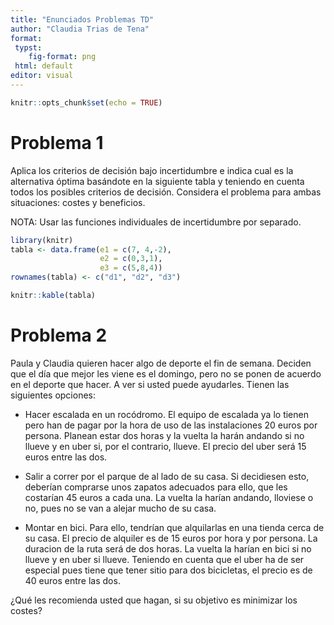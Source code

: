 ```yaml
---
title: "Enunciados Problemas TD"
author: "Claudia Trias de Tena"
format:
 typst:
    fig-format: png
 html: default
editor: visual
---
```


```r
knitr::opts_chunk$set(echo = TRUE)
```

# Problema 1

Aplica los criterios de decisión bajo incertidumbre e indica cual es la alternativa óptima basándote en la siguiente tabla y teniendo en cuenta todos los posibles criterios de decisión. Considera el problema para ambas situaciones: costes y beneficios.

NOTA: Usar las funciones individuales de incertidumbre por separado.

```r
library(knitr)
tabla <- data.frame(e1 = c(7, 4,-2),
                    e2 = c(0,3,1),
                    e3 = c(5,8,4))
rownames(tabla) <- c("d1", "d2", "d3")

knitr::kable(tabla)

```

# Problema 2

Paula y Claudia quieren hacer algo de deporte el fin de semana. Deciden que el día que mejor les viene es el domingo, pero no se ponen de acuerdo en el deporte que hacer. A ver si usted puede ayudarles. Tienen las siguientes opciones:

-   Hacer escalada en un rocódromo. El equipo de escalada ya lo tienen pero han de pagar por la hora de uso de las instalaciones 20 euros por persona. Planean estar dos horas y la vuelta la harán andando si no llueve y en uber si, por el contrario, llueve. El precio del uber será 15 euros entre las dos.

-   Salir a correr por el parque de al lado de su casa. Si decidiesen esto, deberían comprarse unos zapatos adecuados para ello, que les costarían 45 euros a cada una. La vuelta la harían andando, lloviese o no, pues no se van a alejar mucho de su casa.

-   Montar en bici. Para ello, tendrían que alquilarlas en una tienda cerca de su casa. El precio de alquiler es de 15 euros por hora y por persona. La duracion de la ruta será de dos horas. La vuelta la harían en bici si no llueve y en uber si llueve. Teniendo en cuenta que el uber ha de ser especial pues tiene que tener sitio para dos bicicletas, el precio es de 40 euros entre las dos.

¿Qué les recomienda usted que hagan, si su objetivo es minimizar los costes?
